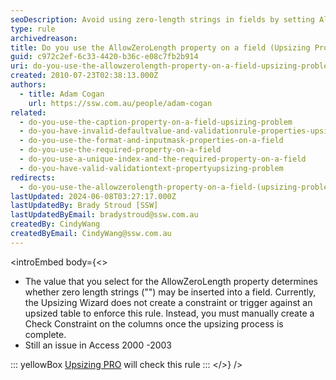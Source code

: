 ```yaml
---
seoDescription: Avoid using zero-length strings in fields by setting AllowZeroLength property correctly to ensure data integrity during upsizing.
type: rule
archivedreason:
title: Do you use the AllowZeroLength property on a field (Upsizing Problem)?
guid: c972c2ef-6c33-4420-b36c-e08c7fb2b914
uri: do-you-use-the-allowzerolength-property-on-a-field-upsizing-problem
created: 2010-07-23T02:38:13.000Z
authors:
  - title: Adam Cogan
    url: https://ssw.com.au/people/adam-cogan
related:
  - do-you-use-the-caption-property-on-a-field-upsizing-problem
  - do-you-have-invalid-defaultvalue-and-validationrule-properties-upsizing-problem
  - do-you-use-the-format-and-inputmask-properties-on-a-field
  - do-you-use-the-required-property-on-a-field
  - do-you-use-a-unique-index-and-the-required-property-on-a-field
  - do-you-have-valid-validationtext-propertyupsizing-problem
redirects:
  - do-you-use-the-allowzerolength-property-on-a-field-(upsizing-problem)
lastUpdated: 2024-06-08T03:27:17.000Z
lastUpdatedBy: Brady Stroud [SSW]
lastUpdatedByEmail: bradystroud@ssw.com.au
createdBy: CindyWang
createdByEmail: CindyWang@ssw.com.au
---
```


<introEmbed
  body={<>
- The value that you select for the AllowZeroLength property determines whether zero length strings ("") may be inserted into a field. Currently, the Upsizing Wizard does not create a constraint or trigger against an upsized table to enforce this rule. Instead, you must manually create a Check Constraint on the columns once the upsizing process is complete.
- Still an issue in Access 2000 -2003

::: yellowBox
[Upsizing PRO](http://www.ssw.com.au/ssw/UpsizingPRO) will check this rule
:::
  </>}
/>
